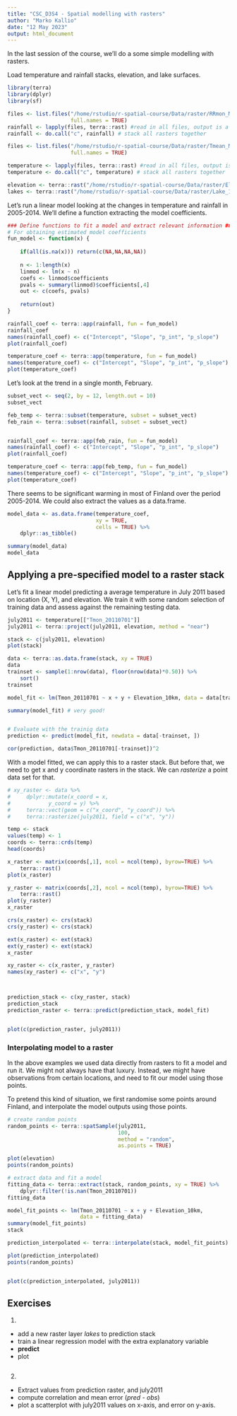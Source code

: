 ```yaml
---
title: "CSC_D3S4 - Spatial modelling with rasters"
author: "Marko Kallio"
date: "12 May 2023"
output: html_document
---
```




In the last session of the course, we'll do a some simple modelling with rasters.


Load temperature and rainfall stacks, elevation, and lake surfaces.

```r

library(terra)
library(dplyr)
library(sf)

files <- list.files("/home/rstudio/r-spatial-course/Data/raster/RRmon_Monthly_2005-2014/", 
                    full.names = TRUE)
rainfall <- lapply(files, terra::rast) #read in all files, output is a list
rainfall <- do.call("c", rainfall) # stack all rasters together

files <- list.files("/home/rstudio/r-spatial-course/Data/raster/Tmean_Monthly_2005-2014/", 
                    full.names = TRUE)

temperature <- lapply(files, terra::rast) #read in all files, output is a list
temperature <- do.call("c", temperature) # stack all rasters together

elevation <- terra::rast("/home/rstudio/r-spatial-course/Data/raster/Elevation_10km.tif") # Digital elevation model
lakes <- terra::rast("/home/rstudio/r-spatial-course/Data/raster/Lake_10km.tif") # Lake cover


```



Let's run a linear model looking at the changes in temperature and rainfall in 2005-2014. We'll define a function extracting the model coefficients.


```r


### Define functions to fit a model and extract relevant information ###
# For obtaining estimated model coefficients
fun_model <- function(x) { 
    
    if(all(is.na(x))) return(c(NA,NA,NA,NA))
    
    n <- 1:length(x)
    linmod <- lm(x ~ n)
    coefs <- linmod$coefficients
    pvals <- summary(linmod)$coefficients[,4]
    out <- c(coefs, pvals)
    
    return(out)
}

rainfall_coef <- terra::app(rainfall, fun = fun_model)
rainfall_coef
names(rainfall_coef) <- c("Intercept", "Slope", "p_int", "p_slope")
plot(rainfall_coef)

temperature_coef <- terra::app(temperature, fun = fun_model)
names(temperature_coef) <- c("Intercept", "Slope", "p_int", "p_slope")
plot(temperature_coef)


```


Let's look at the trend in a single month, February. 


```r
subset_vect <- seq(2, by = 12, length.out = 10)
subset_vect

feb_temp <- terra::subset(temperature, subset = subset_vect)
feb_rain <- terra::subset(rainfall, subset = subset_vect)


rainfall_coef <- terra::app(feb_rain, fun = fun_model)
names(rainfall_coef) <- c("Intercept", "Slope", "p_int", "p_slope")
plot(rainfall_coef)

temperature_coef <- terra::app(feb_temp, fun = fun_model)
names(temperature_coef) <- c("Intercept", "Slope", "p_int", "p_slope")
plot(temperature_coef)


```


There seems to be significant warming in most of Finland over the period 2005-2014. We could also extract the values as a data.frame.


```r

model_data <- as.data.frame(temperature_coef, 
                            xy = TRUE,
                            cells = TRUE) %>% 
    dplyr::as_tibble()

summary(model_data)
model_data
```




## Applying a pre-specified model to a raster stack


Let's fit a linear model predicting a average temperature in July 2011 based on location (X, Y), and elevation. We train it with some random selection of training data and assess against the remaining testing data.

```r
july2011 <- temperature[["Tmon_20110701"]]
july2011 <- terra::project(july2011, elevation, method = "near")

stack <- c(july2011, elevation)
plot(stack)

data <- terra::as.data.frame(stack, xy = TRUE)
data
trainset <- sample(1:nrow(data), floor(nrow(data)*0.50)) %>% 
    sort()
trainset

model_fit <- lm(Tmon_20110701 ~ x + y + Elevation_10km, data = data[trainset, ])

summary(model_fit) # very good!


# Evaluate with the trainig data
prediction <- predict(model_fit, newdata = data[-trainset, ])

cor(prediction, data$Tmon_20110701[-trainset])^2

```

With a model fitted, we can apply this to a raster stack. But before that, we need to get x and y coordinate rasters in the stack. We can *rasterize* a point data set for that.

```r

# xy_raster <- data %>% 
#     dplyr::mutate(x_coord = x,
#            y_coord = y) %>% 
#     terra::vect(geom = c("x_coord", "y_coord")) %>%
#     terra::rasterize(july2011, field = c("x", "y"))

temp <- stack
values(temp) <- 1
coords <- terra::crds(temp)
head(coords)

x_raster <- matrix(coords[,1], ncol = ncol(temp), byrow=TRUE) %>% 
    terra::rast() 
plot(x_raster)

y_raster <- matrix(coords[,2], ncol = ncol(temp), byrow=TRUE) %>% 
    terra::rast()
plot(y_raster)
x_raster

crs(x_raster) <- crs(stack)
crs(y_raster) <- crs(stack)

ext(x_raster) <- ext(stack)
ext(y_raster) <- ext(stack)
x_raster

xy_raster <- c(x_raster, y_raster)
names(xy_raster) <- c("x", "y")



prediction_stack <- c(xy_raster, stack)
prediction_stack
prediction_raster <- terra::predict(prediction_stack, model_fit)


plot(c(prediction_raster, july2011))

```




### Interpolating model to a raster


In the above examples we used data directly from rasters to fit a model and run it. We might not always have that luxury. Instead, we might have observations from certain locations, and need to fit our model using those points.

To pretend this kind of situation, we first randomise some points around Finland, and interpolate the model outputs using those points.

```r

# create random points
random_points <- terra::spatSample(july2011, 
                                   100, 
                                   method = "random", 
                                   as.points = TRUE)

plot(elevation)
points(random_points)

# extract data and fit a model
fitting_data <- terra::extract(stack, random_points, xy = TRUE) %>% 
    dplyr::filter(!is.nan(Tmon_20110701))
fitting_data

model_fit_points <- lm(Tmon_20110701 ~ x + y + Elevation_10km, 
                       data = fitting_data)
summary(model_fit_points)
stack

prediction_interpolated <- terra::interpolate(stack, model_fit_points)

plot(prediction_interpolated)
points(random_points)


plot(c(prediction_interpolated, july2011))
```



## Exercises


1.

* add a new raster layer *lakes* to prediction stack
* train a linear regression model with the extra explanatory variable
* **predict**
* plot

```r


```


2. 

* Extract values from prediction raster, and july2011
* compute correlation and mean error (*pred - obs*)
* plot a scatterplot with july2011 values on x-axis, and error on y-axis.

```r

```

